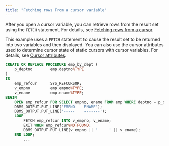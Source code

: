```yaml
---
title: "Fetching rows From a cursor variable"
---
```


<div id="fetching_rows_from_a_cursor_variable" class="registered_link"></div>

After you open a cursor variable, you can retrieve rows from the result set using the `FETCH` statement. For details, see [Fetching rows from a cursor](../08_static_cursors/03_fetching_rows_from_a_cursor/#fetching_rows_from_a_cursor).

This example uses a `FETCH` statement to cause the result set to be returned into two variables and then displayed. You can also use the cursor attributes used to determine cursor state of static cursors with cursor variables. For details, see [Cursor attributes](../08_static_cursors/06_cursor_attributes/#cursor_attributes).

```sql
CREATE OR REPLACE PROCEDURE emp_by_dept (
    p_deptno        emp.deptno%TYPE
)
IS
    emp_refcur      SYS_REFCURSOR;
    v_empno         emp.empno%TYPE;
    v_ename         emp.ename%TYPE;
BEGIN
    OPEN emp_refcur FOR SELECT empno, ename FROM emp WHERE deptno = p_deptno;
    DBMS_OUTPUT.PUT_LINE('EMPNO    ENAME');
    DBMS_OUTPUT.PUT_LINE('-----    -------');
    LOOP
        FETCH emp_refcur INTO v_empno, v_ename;
        EXIT WHEN emp_refcur%NOTFOUND;
        DBMS_OUTPUT.PUT_LINE(v_empno || '     ' || v_ename);
    END LOOP;
        ...
```
